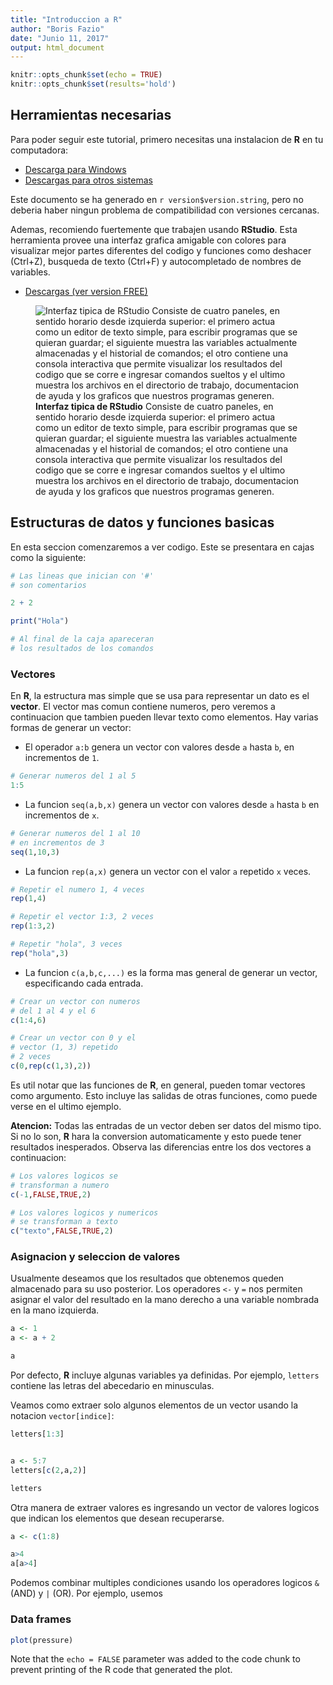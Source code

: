 ```yaml
---
title: "Introduccion a R"
author: "Boris Fazio"
date: "Junio 11, 2017"
output: html_document
---
```


```r
knitr::opts_chunk$set(echo = TRUE)
knitr::opts_chunk$set(results='hold')
```

## Herramientas necesarias

Para poder seguir este tutorial, primero necesitas una instalacion de **R** en tu computadora:

* [Descarga para Windows](https://cran.r-project.org/bin/windows/base/)
* [Descargas para otros sistemas](https://cran.r-project.org/banner.shtml)

Este documento se ha generado en ``r version$version.string``, pero no deberia haber ningun problema de compatibilidad con versiones cercanas.

Ademas, recomiendo fuertemente que trabajen usando **RStudio**. Esta herramienta provee una interfaz grafica amigable con colores para visualizar mejor partes diferentes del codigo y funciones como deshacer (Ctrl+Z), busqueda de texto (Ctrl+F) y autocompletado de nombres de variables.

* [Descargas (ver version FREE)](https://www.rstudio.com/products/rstudio/download2/)

![**Interfaz tipica de RStudio** Consiste de cuatro paneles, en sentido horario desde izquierda superior: el primero actua como un editor de texto simple, para escribir programas que se quieran guardar; el siguiente muestra las variables actualmente almacenadas y el historial de comandos; el otro contiene una consola interactiva que permite visualizar los resultados del codigo que se corre e ingresar comandos sueltos y el ultimo muestra los archivos en el directorio de trabajo, documentacion de ayuda y los graficos que nuestros programas generen.](screenshotRStudio.png)

## Estructuras de datos y funciones basicas

En esta seccion comenzaremos a ver codigo. Este se presentara en cajas como la siguiente:

```r
# Las lineas que inician con '#'
# son comentarios

2 + 2

print("Hola")

# Al final de la caja apareceran
# los resultados de los comandos
```

### Vectores

En **R**, la estructura mas simple que se usa para representar un dato es el **vector**. El vector mas comun contiene numeros, pero veremos a continuacion que tambien pueden llevar texto como elementos. Hay varias formas de generar un vector:

* El operador `a:b` genera un vector con valores desde `a` hasta `b`, en incrementos de `1`.

```r
# Generar numeros del 1 al 5
1:5
```

* La funcion `seq(a,b,x)` genera un vector con valores desde `a` hasta `b` en incrementos de `x`.

```r
# Generar numeros del 1 al 10
# en incrementos de 3
seq(1,10,3)
```

* La funcion `rep(a,x)` genera un vector con el valor `a` repetido `x` veces.

```r
# Repetir el numero 1, 4 veces
rep(1,4)

# Repetir el vector 1:3, 2 veces
rep(1:3,2)

# Repetir "hola", 3 veces
rep("hola",3)
```

* La funcion `c(a,b,c,...)` es la forma mas general de generar un vector, especificando cada entrada.

```r
# Crear un vector con numeros
# del 1 al 4 y el 6
c(1:4,6)

# Crear un vector con 0 y el
# vector (1, 3) repetido
# 2 veces
c(0,rep(c(1,3),2))
```

Es util notar que las funciones de **R**, en general, pueden tomar vectores como argumento. Esto incluye las salidas de otras funciones, como puede verse en el ultimo ejemplo.

**Atencion:** Todas las entradas de un vector deben ser datos del mismo tipo. Si no lo son, **R** hara la conversion automaticamente y esto puede tener resultados inesperados. Observa las diferencias entre los dos vectores a continuacion:

```r
# Los valores logicos se
# transforman a numero
c(-1,FALSE,TRUE,2)

# Los valores logicos y numericos
# se transforman a texto
c("texto",FALSE,TRUE,2)
```

### Asignacion y seleccion de valores

Usualmente deseamos que los resultados que obtenemos queden almacenado para su uso posterior. Los operadores `<-` y `=` nos permiten asignar el valor del resultado en la mano derecho a una variable nombrada en la mano izquierda.

```r
a <- 1
a <- a + 2

a
```

Por defecto, **R** incluye algunas variables ya definidas. Por ejemplo, `letters` contiene las letras del abecedario en minusculas.

Veamos como extraer solo algunos elementos de un vector usando la notacion `vector[indice]`:

```r

letters[1:3]


a <- 5:7
letters[c(2,a,2)]

letters
```

Otra manera de extraer valores es ingresando un vector de valores logicos que indican los elementos que desean recuperarse.

```r
a <- c(1:8)

a>4
a[a>4]
```

Podemos combinar multiples condiciones usando los operadores logicos `&` (AND) y `|` (OR). Por ejemplo, usemos 

### Data frames



```r
plot(pressure)
```

Note that the `echo = FALSE` parameter was added to the code chunk to prevent printing of the R code that generated the plot.
